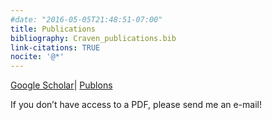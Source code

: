 ```yaml
---
#date: "2016-05-05T21:48:51-07:00"
title: Publications
bibliography: Craven_publications.bib
link-citations: TRUE
nocite: '@*'
---
```

[Google Scholar](https://scholar.google.com/citations?user=rz2vROgAAAAJ&hl=en&authuser=1)|
[Publons](https://publons.com/researcher/313540/dylan-craven/)  

If you don't have access to a PDF, please send me an e-mail!  
  
